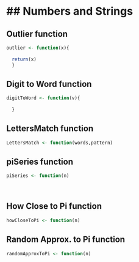 ## Numbers and Strings
========================================================

## Outlier function
```r
outlier <- function(x){
  
  return(x)
  }
```


## Digit to Word function
```r
digitToWord <- function(v){
  
  }
```

## LettersMatch function
```r
LettersMatch <- function(words,pattern)

```

## piSeries function
```r
piSeries <- function(n)
  
  
```

## How Close to Pi function
```r
howCloseToPi <- function(n)

```

## Random Approx. to Pi function
```r
randomApproxToPi <- function(n)

```



